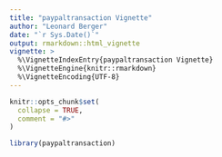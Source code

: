 ```yaml
---
title: "paypaltransaction Vignette"
author: "Leonard Berger"
date: "`r Sys.Date()`"
output: rmarkdown::html_vignette
vignette: >
  %\VignetteIndexEntry{paypaltransaction Vignette}
  %\VignetteEngine{knitr::rmarkdown}
  %\VignetteEncoding{UTF-8}
---
```


```r
knitr::opts_chunk$set(
  collapse = TRUE,
  comment = "#>"
)
```

```r
library(paypaltransaction)
```
